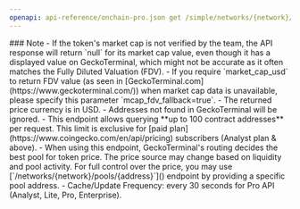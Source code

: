 ```yaml
---
openapi: api-reference/onchain-pro.json get /simple/networks/{network}/token_price/{addresses}
---
```


<Note>
### Note
- If the token's market cap is not verified by the team, the API response will return `null` for its market cap value, even though it has a displayed value on GeckoTerminal, which might not be accurate as it often matches the Fully Diluted Valuation (FDV).
  - If you require `market_cap_usd` to return FDV value (as seen in [GeckoTerminal.com](https://www.geckoterminal.com/)) when market cap data is unavailable, please specify this parameter `mcap_fdv_fallback=true`.
- The returned price currency is in USD.
- Addresses not found in GeckoTerminal will be ignored.
- This endpoint allows querying **up to 100 contract addresses** per request. This limit is exclusive for [paid plan](https://www.coingecko.com/en/api/pricing) subscribers (Analyst plan & above).
- When using this endpoint, GeckoTerminal's routing decides the best pool for token price. The price source may change based on liquidity and pool activity. For full control over the price, you may use [`/networks/{network}/pools/{address}`](<https://docs.coingecko.com/reference/pool-address>) endpoint by providing a specific pool address.
- Cache/Update Frequency: every 30 seconds for Pro API (Analyst, Lite, Pro, Enterprise).
</Note>